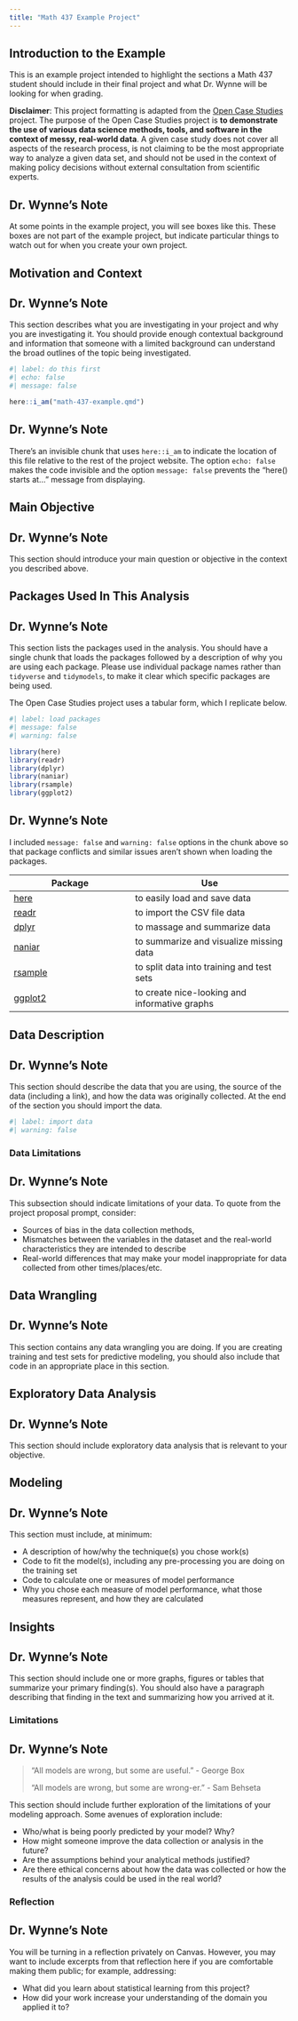```yaml
---
title: "Math 437 Example Project"
---
```


## Introduction to the Example

This is an example project intended to highlight the sections a Math 437 student should include in their final project and what Dr. Wynne will be looking for when grading.

:::{.disclaimer_block}

**Disclaimer**: This project formatting is adapted from the [Open Case Studies](https://opencasestudies.github.io){target="_blank"} project. The purpose of the Open Case Studies project is **to demonstrate the use of various data science methods, tools, and software in the context of messy, real-world data**. A given case study does not cover all aspects of the research process, is not claiming to be the most appropriate way to analyze a given data set, and should not be used in the context of making policy decisions without external consultation from scientific experts.

::: 

::: {.callout-note icon="false"}
## Dr. Wynne's Note

At some points in the example project, you will see boxes like this. These boxes are not part of the example project, but indicate particular things to watch out for when you create your own project.
:::

## Motivation and Context

::: {.callout-note icon="false"}
## Dr. Wynne's Note

This section describes what you are investigating in your project and why you are investigating it. You should provide enough contextual background and information that someone with a limited background can understand the broad outlines of the topic being investigated.
:::

```r
#| label: do this first
#| echo: false
#| message: false

here::i_am("math-437-example.qmd")
```

::: {.callout-note icon="false"}
## Dr. Wynne's Note

There's an invisible chunk that uses `here::i_am` to indicate the location of this file relative to the rest of the project website. The option `echo: false` makes the code invisible and the option `message: false` prevents the "here() starts at..." message from displaying.
:::

## Main Objective

::: {.callout-note icon="false"}
## Dr. Wynne's Note

This section should introduce your main question or objective in the context you described above.
:::

## Packages Used In This Analysis

::: {.callout-note icon="false"}
## Dr. Wynne's Note

This section lists the packages used in the analysis. You should have a single chunk that loads the packages followed by a description of why you are using each package. Please use individual package names rather than `tidyverse` and `tidymodels`, to make it clear which specific packages are being used.

The Open Case Studies project uses a tabular form, which I replicate below.
:::

```r
#| label: load packages
#| message: false
#| warning: false

library(here)
library(readr)
library(dplyr)
library(naniar)
library(rsample)
library(ggplot2)
```

::: {.callout-note icon="false"}
## Dr. Wynne's Note

I included `message: false` and `warning: false` options in the chunk above so that package conflicts and similar issues aren't shown when loading the packages.
:::

| Package | Use |
|-------------------------------|----------------------------------------|
| [here](https://github.com/jennybc/here_here) | to easily load and save data |
| [readr](https://readr.tidyverse.org/) | to import the CSV file data |
| [dplyr](https://dplyr.tidyverse.org/) | to massage and summarize data |
| [naniar](https://naniar.njtierney.com/) | to summarize and visualize missing data |
| [rsample](https://rsample.tidymodels.org/) | to split data into training and test sets |
| [ggplot2](https://ggplot2.tidyverse.org/) | to create nice-looking and informative graphs |

## Data Description

::: {.callout-note icon="false"}
## Dr. Wynne's Note

This section should describe the data that you are using, the source of the data (including a link), and how the data was originally collected. At the end of the section you should import the data.
:::

```r
#| label: import data
#| warning: false

```

### Data Limitations

::: {.callout-note icon="false"}
## Dr. Wynne's Note

This subsection should indicate limitations of your data. To quote from the project proposal prompt, consider:

-   Sources of bias in the data collection methods,
-   Mismatches between the variables in the dataset and the real-world characteristics they are intended to describe
-   Real-world differences that may make your model inappropriate for data collected from other times/places/etc.
:::

## Data Wrangling

::: {.callout-note icon="false"}
## Dr. Wynne's Note

This section contains any data wrangling you are doing. If you are creating training and test sets for predictive modeling, you should also include that code in an appropriate place in this section.
:::

## Exploratory Data Analysis

::: {.callout-note icon="false"}
## Dr. Wynne's Note

This section should include exploratory data analysis that is relevant to your objective.
:::

## Modeling

::: {.callout-note icon="false"}
## Dr. Wynne's Note

This section must include, at minimum:

-   A description of how/why the technique(s) you chose work(s)
-   Code to fit the model(s), including any pre-processing you are doing on the training set
-   Code to calculate one or measures of model performance
-   Why you chose each measure of model performance, what those measures represent, and how they are calculated
:::

## Insights

::: {.callout-note icon="false"}
## Dr. Wynne's Note

This section should include one or more graphs, figures or tables that summarize your primary finding(s). You should also have a paragraph describing that finding in the text and summarizing how you arrived at it.
:::

### Limitations

::: {.callout-note icon="false"}
## Dr. Wynne's Note

> "All models are wrong, but some are useful." - George Box
>
> "All models are wrong, but some are wrong-er." - Sam Behseta

This section should include further exploration of the limitations of your modeling approach. Some avenues of exploration include:

-   Who/what is being poorly predicted by your model? Why?
-   How might someone improve the data collection or analysis in the future?
-   Are the assumptions behind your analytical methods justified?
-   Are there ethical concerns about how the data was collected or how the results of the analysis could be used in the real world?
:::

### Reflection

::: {.callout-note icon="false"}
## Dr. Wynne's Note

You will be turning in a reflection privately on Canvas. However, you may want to include excerpts from that reflection here if you are comfortable making them public; for example, addressing:

-   What did you learn about statistical learning from this project?
-   How did your work increase your understanding of the domain you applied it to?
:::

